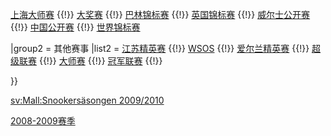 {{Navbox
|name = Snooker season 2008/2009
|title = [[2008-2009斯诺克赛季]]

|group1 = [[斯诺克世界排名|积分排名赛]]
|list1 = [[2008年北爱尔兰杯|北爱尔兰杯]] {{!}} [[2008年斯诺克上海大师赛|上海大师赛]] {{!}} [[2008年斯诺克大奖赛|大奖赛]] {{!}} [[2008年巴林锦标赛|巴林锦标赛]] {{!}} [[2008年英国锦标赛|英国锦标赛]] {{!}} [[2009年威尔士公开赛|威尔士公开赛]] {{!}} [[2009年斯诺克中国公开赛|中国公开赛]] {{!}} [[2009年斯诺克世界锦标赛|世界锦标赛]] 

|group2 = 其他赛事
|list2 = [[2008年江苏精英赛|江苏精英赛]] {{!}} [[2008-2009世界斯诺克系列赛|WSOS]] {{!}} [[2008年爱尔兰精英赛|爱尔兰精英赛]] {{!}} [[2008年斯诺克超级联赛|超级联赛]] {{!}} [[2009年斯诺克大师赛|大师赛]] {{!}} [[2009年斯诺克冠军联赛|冠军联赛]] {{!}} 

}}<noinclude>
[[Category:斯诺克模板|2008-2009赛季]]

[[sv:Mall:Snookersäsongen 2009/2010]]
</noinclude>